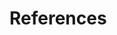 <!-- For documentclass "article": Remove this pagebreak -->
<!-- command if you don't want the list of references to -->
<!-- start on a new page! -->
<!-- For documentclass "book" it should have no effect! -->
<!-- Change title of this "chapter" according to the language you are using! -->

\pagebreak

<!-- Use the appropriate language for the reference heading: -->
# References {-}
<!-- # Literaturverzeichnis {-} -->

<div id="refs"></div>
\clearpage

